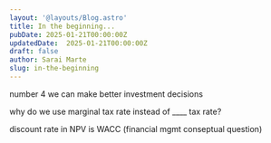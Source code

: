 ```yaml
---
layout: '@layouts/Blog.astro'
title: In the beginning...
pubDate: 2025-01-21T00:00:00Z 
updatedDate:  2025-01-21T00:00:00Z 
draft: false
author: Sarai Marte
slug: in-the-beginning
---
```


number 4 we can make better investment decisions

why do we use marginal tax rate instead of ____ tax rate?

discount rate in NPV is WACC (financial mgmt conseptual question)
